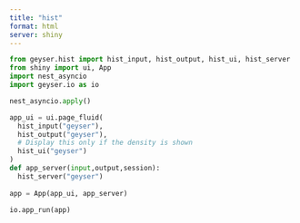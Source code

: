 ```yaml
---
title: "hist"
format: html
server: shiny
---
```


```python
from geyser.hist import hist_input, hist_output, hist_ui, hist_server
from shiny import ui, App
import nest_asyncio
import geyser.io as io

nest_asyncio.apply()

app_ui = ui.page_fluid(
  hist_input("geyser"),
  hist_output("geyser"),
  # Display this only if the density is shown
  hist_ui("geyser")
)
def app_server(input,output,session):
  hist_server("geyser")
  
app = App(app_ui, app_server)

io.app_run(app)
```
